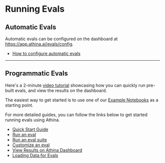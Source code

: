 
# Running Evals

## Automatic Evals

Automatic evals can be configured on the dashboard at https://app.athina.ai/evals/config.

- [How to configure automatic evals](/evals/automatic_evals)

---

## Programmatic Evals

<Callout>

Here's a 2-minute [video tutorial](https://www.loom.com/share/10e37f1ba11242ac8c97902edd2fa61e)
showcasing how you can quickly run pre-built evals, and view the results on the dashboard.

</Callout>

The easiest way to get started is to use one of our [Example Notebooks](/evals/cookbooks) as a starting point.

For more detailed guides, you can follow the links below to get started running evals using Athina.

- [Quick Start Guide](/evals/quick_start)
- [Run an eval](/evals/running_evals/run_eval)
- [Run an eval suite](/evals/running_evals/run_eval_suite)
- [Customize an eval](/evals/custom_evals)
- [View Results on Athina Dashboard](/evals/develop_dashboard)
- [Loading Data for Evals](/evals/loading_data)
